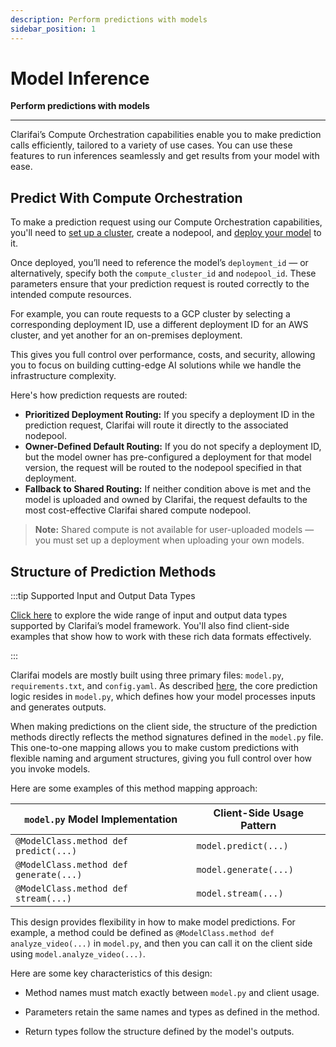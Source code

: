 ```yaml
---
description: Perform predictions with models
sidebar_position: 1
---
```


# Model Inference

**Perform predictions with models**
<hr />

Clarifai’s Compute Orchestration capabilities enable you to make prediction calls efficiently, tailored to a variety of use cases. You can use these features to run inferences seamlessly and get results from your model with ease.

## Predict With Compute Orchestration

To make a prediction request using our Compute Orchestration capabilities, you'll need to [set up a cluster](https://docs.clarifai.com/compute/deployments/clusters-nodepools), create a nodepool, and [deploy your model](https://docs.clarifai.com/compute/deployments/deploy-model) to it.

Once deployed, you’ll need to reference the model’s `deployment_id` — or alternatively, specify both the `compute_cluster_id` and `nodepool_id`. These parameters ensure that your prediction request is routed correctly to the intended compute resources.

For example, you can route requests to a GCP cluster by selecting a corresponding deployment ID, use a different deployment ID for an AWS cluster, and yet another for an on-premises deployment.

This gives you full control over performance, costs, and security, allowing you to focus on building cutting-edge AI solutions while we handle the infrastructure complexity.

Here's how prediction requests are routed:

- **Prioritized Deployment Routing:** If you specify a deployment ID in the prediction request, Clarifai will route it directly to the associated nodepool.
- **Owner-Defined Default Routing:** If you do not specify a deployment ID, but the model owner has pre-configured a deployment for that model version, the request will be routed to the nodepool specified in that deployment. 
- **Fallback to Shared Routing:** If neither condition above is met and the model is uploaded and owned by Clarifai, the request defaults to the most cost-effective Clarifai shared compute nodepool.

> **Note:** Shared compute is not available for user-uploaded models — you must set up a deployment when uploading your own models.


## Structure of Prediction Methods

:::tip Supported Input and Output Data Types

[Click here](https://docs.clarifai.com/compute/models/model-upload/data-types) to explore the wide range of input and output data types supported by Clarifai’s model framework. You'll also find client-side examples that show how to work with these rich data formats effectively.

:::

Clarifai models are mostly built using three primary files: `model.py`, `requirements.txt`, and `config.yaml`. As described [here](https://docs.clarifai.com/compute/models/model-upload/#b-prediction-methods), the core prediction logic resides in `model.py`, which defines how your model processes inputs and generates outputs.

When making predictions on the client side, the structure of the prediction methods directly reflects the method signatures defined in the `model.py` file. This one-to-one mapping allows you to make custom predictions with flexible naming and argument structures, giving you full control over how you invoke models.

Here are some examples of this method mapping approach:

| `model.py` Model Implementation                 | Client-Side Usage Pattern |
|-------------------------------------------------|--------------------------|
| `@ModelClass.method def predict(...)`           | `model.predict(...)`     |
| `@ModelClass.method def generate(...)`          | `model.generate(...)`    |
| `@ModelClass.method def stream(...)`            | `model.stream(...)`      |

This design provides flexibility in how to make model predictions. For example, a method could be defined as `@ModelClass.method def analyze_video(...)` in `model.py`, and then you can call it on the client side using `model.analyze_video(...)`.

Here are some key characteristics of this design:

- Method names must match exactly between `model.py` and client usage.

- Parameters retain the same names and types as defined in the method.

- Return types follow the structure defined by the model's outputs.


<DocCardList items={useCurrentSidebarCategory().items}/>